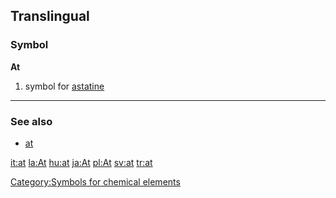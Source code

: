 ==Translingual==
===Symbol===
'''At'''

#{{chemistry}} symbol for [[astatine]]
[[Category:Symbols for chemical elements]]
----

===See also===
*[[at]]

[[it:at]]
[[la:At]]
[[hu:at]]
[[ja:At]]
[[pl:At]]
[[sv:at]]
[[tr:at]]